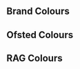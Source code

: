 
<Meta title="Design/Colors" />

## Brand Colours

<ColorPalette>
  <ColorItem
    title="brand--secondary"
    subtitle="Brand secondary range from d90 - l90"
    colors={{ d40: '#1A252F', base: '#2C3E4F', l70: '#C0C5CA' }}
  />
  <ColorItem
    title="brand--tertiary"
    subtitle="brand tertiary range from d90 - l90"
    colors={{ d40: '#888B8E', base: '#E3E8EC', l70: '#F7F8F9' }}
  />
  <ColorItem
    title="brand--quaternary"
    subtitle="brand quaternary range from d90 - l90"
    colors={{ d40: '#3F5367', base: '#698BAB', l70: '#D2DCE6' }}
  />
  <ColorItem
    title="negative"
    subtitle="negative"
    colors={{ negative: '#A90100' }}
  />
  <ColorItem
    title="positive"
    subtitle="Positive"
    colors={{ positive: '#559A47' }}
  />
</ColorPalette>

## Ofsted Colours

<ColorPalette>
  <ColorItem
    title="ofsted--outstanding"
    subtitle="Ofsted outstanding range from d90 - l90"
    colors={{ d40: '#3A6E31', base: '#61B752', l70: '#D0E9CB' }}
  />
  <ColorItem
    title="ofsted--good"
    subtitle="Ofsted good range from d90 - l90"
    colors={{ d40: '#53596A', base: '#8B94B1', l70: '#DCDFE8' }}
  />
  <ColorItem
    title="ofsted--req"
    subtitle="Ofsted requires improvement range from d90 - l90"
    colors={{ d40: '#947335', base: '#F6BF58', l70: '#FCECCD' }}
  />
  <ColorItem
    title="ofsted--inadequate"
    subtitle="Ofsted inadequate range from d90 - l90"
    colors={{ d40: '#6C3B30', base: '#B46350', l70: '#E9D0CB' }}
  />
  <ColorItem
    title="ofsted--no-grade"
    subtitle="Ofsted no grade"
    colors={{ grey: '#AAAAAA' }}
  />
</ColorPalette>

## RAG Colours

<ColorPalette>
  <ColorItem
    title="rag--red"
    subtitle="RAG Red range from d90 - l90"
    colors={{ d40: '#6D2A22', base: '#B64638', l70: '#E9C8C3' }}
  />
  <ColorItem 
    title="rag--amber" 
    subtitle="RAG Amber range from d90 - l90" 
    colors={{ d40: '#80561C', base: '#D6902E', l70: '#F3DEC0'  }} 
  />
  <ColorItem 
    title="rag--blue" 
    subtitle="RAG Blue range from d90 - l90" 
    colors={{ d40: '#1D4F7F', base: '#3184D4', l70: '#C1DAF2'  }} 
  />
  <ColorItem 
    title="rag--teal" 
    subtitle="RAG Teal range from d90 - l90" 
    colors={{ d40: '#386E78', base: '#5EB8C8', l70: '#CFEAEF'  }} 
  />
  <ColorItem 
    title="rag--grey" 
    subtitle="RAG Grey range from d90 - l90" 
    colors={{ d40: '#666666', base: '#AAAAAA', l70: '#E6E6E6'  }} 
  />
  <ColorItem 
    title="rag--yellow" 
    subtitle="RAG Yellow range from d90 - l90" 
    colors={{ d40: '#987C16', base: '#FECE25', l70: '#FFF0BE'  }} 
  />
  <ColorItem 
    title="rag--white" 
    subtitle="RAG White range from d90 - l90" 
    colors={{ d40: '#949494', base: '#F7F7F7', l70: '#FDFDFD'  }} 
  />
  <ColorItem 
    title="rag--purple" 
    subtitle="RAG Purple range from d90 - l90" 
    colors={{ d40: '#554170', base: '#8E6CBB', l70: '#DDD3EB'  }} 
  />
  <ColorItem 
    title="rag--pink" 
    subtitle="RAG Pink range from d90 - l90" 
    colors={{ d40: '#7E2340', base: '#D23B6B', l70: '#F2C4D3'  }} 
  />
  <ColorItem 
    title="rag--black" 
    subtitle="RAG Black range from base - l90" 
    colors={{ base: '#000000', l70: '#B3B3B3'  }} 
  />
</ColorPalette>